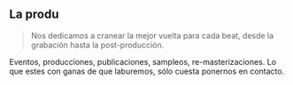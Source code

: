 ## La produ

> Nos dedicamos a cranear la mejor vuelta para cada beat, desde la grabación hasta la post-producción.

Eventos, producciones, publicaciones, sampleos, re-masterizaciones. Lo que estes con ganas de que laburemos, sólo cuesta ponernos en contacto.
